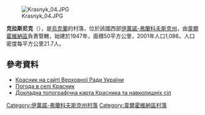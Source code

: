 [[Image:Krasnyk_04.JPG|right]]

'''克拉斯尼克'''（{{lang-uk|Красник}}），是[[烏克蘭|烏克蘭]]的村落，位於該國西部[[伊萬諾-弗蘭科夫斯克州|伊萬諾-弗蘭科夫斯克州]]，由[[韋爾霍維納區|韋爾霍維納區]]負責管轄，始建於1947年，面積50平方公里，2001年人口1,086，人口密度每平方公里21.7人。

{{coord|48|8|40|N|24|44|11|E|scale:30000|display=title}}

==參考資料==
* [http://w1.c1.rada.gov.ua/pls/z7502/A005?rdat1=08.12.2011&rf7571=13276 Красник на сайті Верховної Ради України]{{dead link|date=2017年11月 |bot=InternetArchiveBot |fix-attempted=yes }}
* [http://weather.in.ua/ua/ivano-frankovskaja/12054 Погода в селі Красник] {{Wayback|url=http://weather.in.ua/ua/ivano-frankovskaja/12054 |date=20200927094742 }}
* [http://maps.dokladno.com/map.php?obl=11&raj=72&np=93&s=r Докладна топографічна карта Красника та навколишніх сіл]

{{DEFAULTSORT:Красник}}
[[Category:伊萬諾-弗蘭科夫斯克州村落|Category:伊萬諾-弗蘭科夫斯克州村落]]
[[Category:韋爾霍維納區村落|Category:韋爾霍維納區村落]]


{{IvanoFrankivsk-geo-stub}}